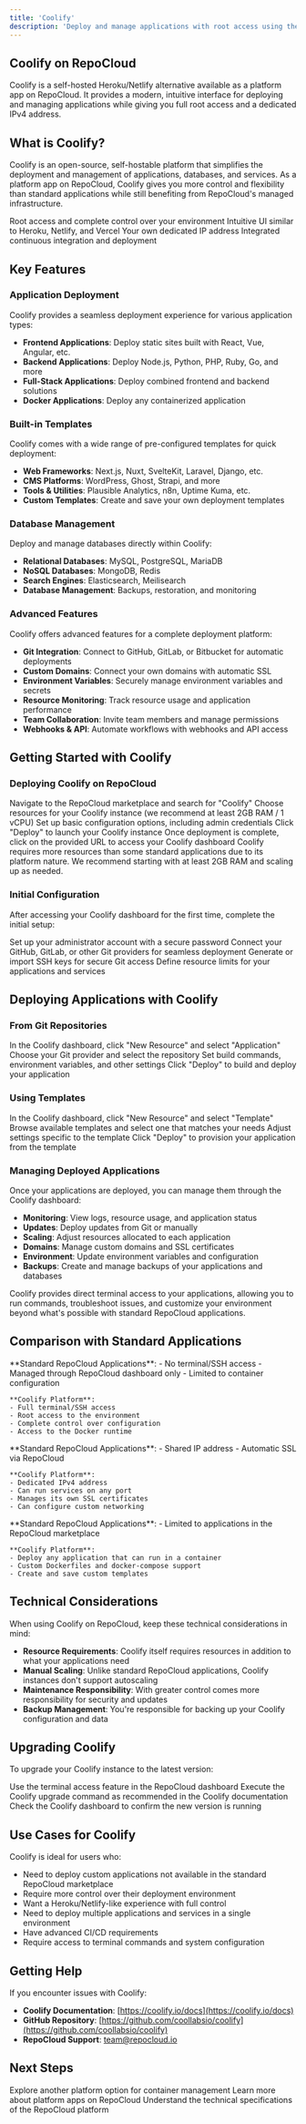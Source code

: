 ```yaml
---
title: 'Coolify'
description: 'Deploy and manage applications with root access using the Coolify platform'
---
```


## Coolify on RepoCloud

Coolify is a self-hosted Heroku/Netlify alternative available as a platform app on RepoCloud. It provides a modern, intuitive interface for deploying and managing applications while giving you full root access and a dedicated IPv4 address.

## What is Coolify?

Coolify is an open-source, self-hostable platform that simplifies the deployment and management of applications, databases, and services. As a platform app on RepoCloud, Coolify gives you more control and flexibility than standard applications while still benefiting from RepoCloud's managed infrastructure.

<CardGroup cols={2}>
  <Card title="Full Control" icon="key">
    Root access and complete control over your environment
  </Card>
  <Card title="Familiar Interface" icon="display">
    Intuitive UI similar to Heroku, Netlify, and Vercel
  </Card>
  <Card title="Dedicated IPv4" icon="network-wired">
    Your own dedicated IP address
  </Card>
  <Card title="CI/CD Built-in" icon="arrows-spin">
    Integrated continuous integration and deployment
  </Card>
</CardGroup>

## Key Features

### Application Deployment

Coolify provides a seamless deployment experience for various application types:

- **Frontend Applications**: Deploy static sites built with React, Vue, Angular, etc.
- **Backend Applications**: Deploy Node.js, Python, PHP, Ruby, Go, and more
- **Full-Stack Applications**: Deploy combined frontend and backend solutions
- **Docker Applications**: Deploy any containerized application

### Built-in Templates

Coolify comes with a wide range of pre-configured templates for quick deployment:

- **Web Frameworks**: Next.js, Nuxt, SvelteKit, Laravel, Django, etc.
- **CMS Platforms**: WordPress, Ghost, Strapi, and more
- **Tools & Utilities**: Plausible Analytics, n8n, Uptime Kuma, etc.
- **Custom Templates**: Create and save your own deployment templates

### Database Management

Deploy and manage databases directly within Coolify:

- **Relational Databases**: MySQL, PostgreSQL, MariaDB
- **NoSQL Databases**: MongoDB, Redis
- **Search Engines**: Elasticsearch, Meilisearch
- **Database Management**: Backups, restoration, and monitoring

### Advanced Features

Coolify offers advanced features for a complete deployment platform:

- **Git Integration**: Connect to GitHub, GitLab, or Bitbucket for automatic deployments
- **Custom Domains**: Connect your own domains with automatic SSL
- **Environment Variables**: Securely manage environment variables and secrets
- **Resource Monitoring**: Track resource usage and application performance
- **Team Collaboration**: Invite team members and manage permissions
- **Webhooks & API**: Automate workflows with webhooks and API access

## Getting Started with Coolify

### Deploying Coolify on RepoCloud

<Steps>
  <Step title="Access Marketplace">
    Navigate to the RepoCloud marketplace and search for "Coolify"
  </Step>
  <Step title="Select Resources">
    Choose resources for your Coolify instance (we recommend at least 2GB RAM / 1 vCPU)
  </Step>
  <Step title="Configure Settings">
    Set up basic configuration options, including admin credentials
  </Step>
  <Step title="Deploy">
    Click "Deploy" to launch your Coolify instance
  </Step>
  <Step title="Access Coolify Dashboard">
    Once deployment is complete, click on the provided URL to access your Coolify dashboard
  </Step>
</Steps>

<Note>
  Coolify requires more resources than some standard applications due to its platform nature. We recommend starting with at least 2GB RAM and scaling up as needed.
</Note>

### Initial Configuration

After accessing your Coolify dashboard for the first time, complete the initial setup:

<Steps>
  <Step title="Create Admin Account">
    Set up your administrator account with a secure password
  </Step>
  <Step title="Connect Git Providers">
    Connect your GitHub, GitLab, or other Git providers for seamless deployment
  </Step>
  <Step title="Set Up SSH Keys">
    Generate or import SSH keys for secure Git access
  </Step>
  <Step title="Configure Resources">
    Define resource limits for your applications and services
  </Step>
</Steps>

## Deploying Applications with Coolify

### From Git Repositories

<Steps>
  <Step title="Create New Application">
    In the Coolify dashboard, click "New Resource" and select "Application"
  </Step>
  <Step title="Select Source">
    Choose your Git provider and select the repository
  </Step>
  <Step title="Configure Build">
    Set build commands, environment variables, and other settings
  </Step>
  <Step title="Deploy">
    Click "Deploy" to build and deploy your application
  </Step>
</Steps>

### Using Templates

<Steps>
  <Step title="Create from Template">
    In the Coolify dashboard, click "New Resource" and select "Template"
  </Step>
  <Step title="Choose Template">
    Browse available templates and select one that matches your needs
  </Step>
  <Step title="Configure Settings">
    Adjust settings specific to the template
  </Step>
  <Step title="Deploy">
    Click "Deploy" to provision your application from the template
  </Step>
</Steps>

### Managing Deployed Applications

Once your applications are deployed, you can manage them through the Coolify dashboard:

- **Monitoring**: View logs, resource usage, and application status
- **Updates**: Deploy updates from Git or manually
- **Scaling**: Adjust resources allocated to each application
- **Domains**: Manage custom domains and SSL certificates
- **Environment**: Update environment variables and configuration
- **Backups**: Create and manage backups of your applications and databases

<Tip>
  Coolify provides direct terminal access to your applications, allowing you to run commands, troubleshoot issues, and customize your environment beyond what's possible with standard RepoCloud applications.
</Tip>

## Comparison with Standard Applications

<AccordionGroup>
  <Accordion title="Control & Access">
    **Standard RepoCloud Applications**:
    - No terminal/SSH access
    - Managed through RepoCloud dashboard only
    - Limited to container configuration
    
    **Coolify Platform**:
    - Full terminal/SSH access
    - Root access to the environment
    - Complete control over configuration
    - Access to the Docker runtime
  </Accordion>
  <Accordion title="Networking">
    **Standard RepoCloud Applications**:
    - Shared IP address
    - Automatic SSL via RepoCloud
    
    **Coolify Platform**:
    - Dedicated IPv4 address
    - Can run services on any port
    - Manages its own SSL certificates
    - Can configure custom networking
  </Accordion>
  <Accordion title="Application Support">
    **Standard RepoCloud Applications**:
    - Limited to applications in the RepoCloud marketplace
    
    **Coolify Platform**:
    - Deploy any application that can run in a container
    - Custom Dockerfiles and docker-compose support
    - Create and save custom templates
  </Accordion>
</AccordionGroup>

## Technical Considerations

When using Coolify on RepoCloud, keep these technical considerations in mind:

- **Resource Requirements**: Coolify itself requires resources in addition to what your applications need
- **Manual Scaling**: Unlike standard RepoCloud applications, Coolify instances don't support autoscaling
- **Maintenance Responsibility**: With greater control comes more responsibility for security and updates
- **Backup Management**: You're responsible for backing up your Coolify configuration and data

## Upgrading Coolify

To upgrade your Coolify instance to the latest version:

<Steps>
  <Step title="Access Terminal">
    Use the terminal access feature in the RepoCloud dashboard
  </Step>
  <Step title="Run Upgrade Command">
    Execute the Coolify upgrade command as recommended in the Coolify documentation
  </Step>
  <Step title="Verify Upgrade">
    Check the Coolify dashboard to confirm the new version is running
  </Step>
</Steps>

## Use Cases for Coolify

Coolify is ideal for users who:

- Need to deploy custom applications not available in the standard RepoCloud marketplace
- Require more control over their deployment environment
- Want a Heroku/Netlify-like experience with full control
- Need to deploy multiple applications and services in a single environment
- Have advanced CI/CD requirements
- Require access to terminal commands and system configuration

## Getting Help

If you encounter issues with Coolify:

- **Coolify Documentation**: [https://coolify.io/docs](https://coolify.io/docs)
- **GitHub Repository**: [https://github.com/coollabsio/coolify](https://github.com/coollabsio/coolify)
- **RepoCloud Support**: [team@repocloud.io](mailto:team@repocloud.io)

## Next Steps

<CardGroup>
  <Card title="Dokploy" icon="docker" href="/platforms/dokploy">
    Explore another platform option for container management
  </Card>
  <Card title="Platform Overview" icon="server" href="/platforms/introduction">
    Learn more about platform apps on RepoCloud
  </Card>
  <Card title="Technical Details" icon="gears" href="/platform/technical-details">
    Understand the technical specifications of the RepoCloud platform
  </Card>
</CardGroup> 